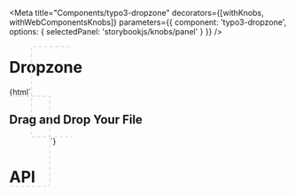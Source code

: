 
<Meta
    title="Components/typo3-dropzone"
    decorators={[withKnobs, withWebComponentsKnobs]}
    parameters={{ component: 'typo3-dropzone', options: { selectedPanel: 'storybookjs/knobs/panel' } }}
/>

# Dropzone

<Preview withToolbar>
    <Story name="Dropzone" height="220px">
        {html`
        <typo3-dropzone style="border: dashed 0.125rem #e1e1e1;padding: 4.5rem;border-radius: 0.25rem;">
            <div>
                <h2>Drag and Drop Your File</h2>
            </div>
        </typo3-dropzone>
    `}
    </Story>
</Preview>

# API

<Props of="typo3-dropzone" />
